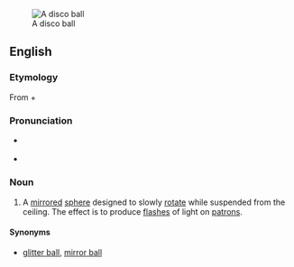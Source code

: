{{wikipedia}}
[[Image:Disco ball.jpg|thumb|A disco ball]]
==English==
===Etymology===
From {{term|disco}} + {{term|ball}}

===Pronunciation===
* {{a|RP}} {{IPA|/ˈdɪskəʊ ˌbɔːl/}}
* {{a|US}} {{IPA|/ˈdɪskoʊ ˌbɑːl/|/ˈdɪskoʊ ˌbɔːl/}}

{{Audio|en-us-disco ball.ogg|Audio (US)}}

===Noun===
{{en-noun|sg=[[disco]] [[ball]]}}

# A [[mirror]]ed [[sphere]] designed to slowly [[rotate]] while suspended from the ceiling.  The effect is to produce [[flash]]es of light on [[patron]]s. 

====Synonyms====
* {{sense|a mirrored sphere}} [[glitter ball]], [[mirror ball]]
